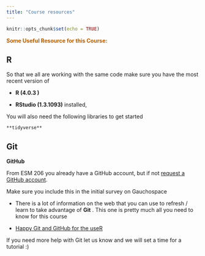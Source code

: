 ```yaml
---
title: "Course resources"
---
```


```r
knitr::opts_chunk$set(echo = TRUE)
```

<p style="color: #ba5e00"><b>Some Useful Resource for this Course:</b> </p>

## R


So that we all are working with the same code make sure you have the most recent version of

 * **R  (4.0.3 )**

 * **RStudio (1.3.1093)** installed,

 You will also need the following libraries to get started

    **tidyverse**


## Git


**GitHub**

From ESM  206 you already have a GitHub account, but if not
    [request a GitHub account](https://github.com/join).

Make sure you include this in the initial survey on Gauchospace

- There is a lot of information on the web that you can use to refresh / learn to take advantage of **Git** . This one is pretty much all you need to know for this course

- [Happy Git and GitHub for the useR](http://happygitwithr.com/)


If you need more help with Git let us know and we will set a time for a tutorial :)





